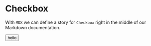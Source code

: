 
<Meta title="Layout/Menu" />

# Checkbox

With `MDX` we can define a story for `Checkbox` right in the middle of our
Markdown documentation.

<Canvas>
  <button>hello</button>
</Canvas>
